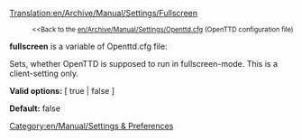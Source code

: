 [[Translation:en/Archive/Manual/Settings/Fullscreen]]

:<small><<Back to the [[en/Archive/Manual/Settings/Openttd.cfg]] (OpenTTD configuration file)</small>


'''fullscreen''' is a variable of Openttd.cfg file:

Sets, whether OpenTTD is supposed to run in fullscreen-mode.
This is a client-setting only.


'''Valid options:''' [ true | false ]

'''Default:''' false

[[Category:en/Manual/Settings & Preferences]]